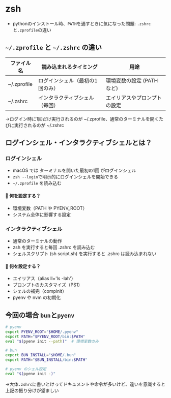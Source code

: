 # zsh

- pythonのインストール時、`PATH`を通すときに気になった問題: `.zshrc`と`.zprofile`の違い


## `~/.zprofile` と `~/.zshrc` の違い
|ファイル名|読み込まれるタイミング|用途|
|---|---|---|
|~/.zprofile|ログインシェル（最初の1回のみ）|環境変数の設定 (PATH など)|
|~/.zshrc|インタラクティブシェル（毎回）|エイリアスやプロンプトの設定|

→ログイン時に1回だけ実行されるのが ~/.zprofile、通常のターミナルを開くたびに実行されるのが ~/.zshrc

## ログインシェル・インタラクティブシェルとは？
### ログインシェル
- macOS では ターミナルを開いた最初の1回 がログインシェル
- `zsh --login`で明示的にログインシェルを開始できる
- `~/.zprofile` を読み込む
#### 🔸 何を設定する？
- 環境変数（PATH や PYENV_ROOT）
- システム全体に影響する設定

### インタラクティブシェル
- 通常のターミナルの動作
- zsh を実行すると毎回 .zshrc を読み込む
- シェルスクリプト (sh script.sh) を実行すると .zshrc は読み込まれない
#### 🔸 何を設定する？
- エイリアス（alias ll='ls -lah'）
- プロンプトのカスタマイズ（PS1）
- シェルの補完（compinit）
- pyenv や nvm の初期化


## 今回の場合 `bun`と`pyenv`
```sh filename="zprofile"
# pyenv
export PYENV_ROOT="$HOME/.pyenv"
export PATH="$PYENV_ROOT/bin:$PATH"
eval "$(pyenv init --path)"  # 環境変数のみ

# bun
export BUN_INSTALL="$HOME/.bun"
export PATH="$BUN_INSTALL/bin:$PATH"
```

```sh filename=".zshrc"
# pyenv のシェル設定
eval "$(pyenv init -)"
```

→大体`.zshrc`に書いとけってドキュメントや命令が多いけど、違いを意識すると上記の振り分けが望ましい